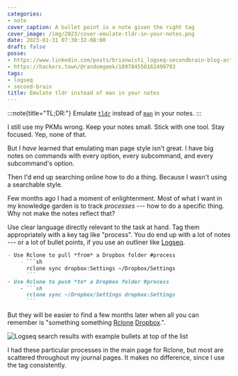 ```yaml
---
categories:
- note
cover_caption: A bullet point is a note given the right tag
cover_image: /img/2023/cover-emulate-tldr-in-your-notes.png
date: 2023-01-31 07:30:32-08:00
draft: false
posse:
- https://www.linkedin.com/posts/brianwisti_logseq-secondbrain-blog-activity-7026211616236982272-jRco
- https://hackers.town/@randomgeek/109784550162499793
tags:
- logseq
- second-brain
title: Emulate tldr instead of man in your notes
---
```


:::note{title="TL;DR:"}
Emulate [`tldr`][tldr-tar] instead of [`man`][man-tar] in your notes.
:::

[tldr-tar]: https://tldr.ostera.io/tar
[man-tar]: https://man7.org/linux/man-pages/man1/tar.1.html

I still use my PKMs wrong.
Keep your notes small.
Stick with one tool.
Stay focused.
Yep, none of that.

But I *have* learned that emulating man page style isn't great.
I have big notes on commands with every option, every subcommand, and every
subcommand's option.

Then I'd end up searching online how to do a thing.
Because I wasn't using a searchable style.

Few months ago I had a moment of enlightenment.
Most of what I want in my knowledge garden is to track *processes* ---
how to do a specific thing.
Why not make the notes reflect that?

Use clear language directly relevant to the task at hand.
Tag them appropriately with a key tag like "process".
You do end up with a lot of notes ---
or a lot of bullet points, if you use an outliner like [Logseq][logseq].

[Logseq]: https://logseq.com

````markdown
- Use Rclone to pull *from* a Dropbox folder #process
	- ```sh
	  rclone sync dropbox:Settings ~/Dropbox/Settings
	  ```
- Use Rclone to push *to* a Dropbox folder #process
	- ```sh
	  rclone sync ~/Dropbox/Settings dropbox:Settings
	  ```
````

But they will be easier to find a few months later when all you can remember
is "something something [Rclone][rclone] [Dropbox][dropbox].".

[rclone]: https://rclone.org/
[dropbox]: https://dropbox.com/

![Logseq search results with example bullets at top of the list](@img/2023/2023-01-31-rclone-search.png "There it is!")

I had these particular processes in the main page for Rclone, but most are scattered throughout my journal pages.
It makes no difference, since I use the tag consistently.

